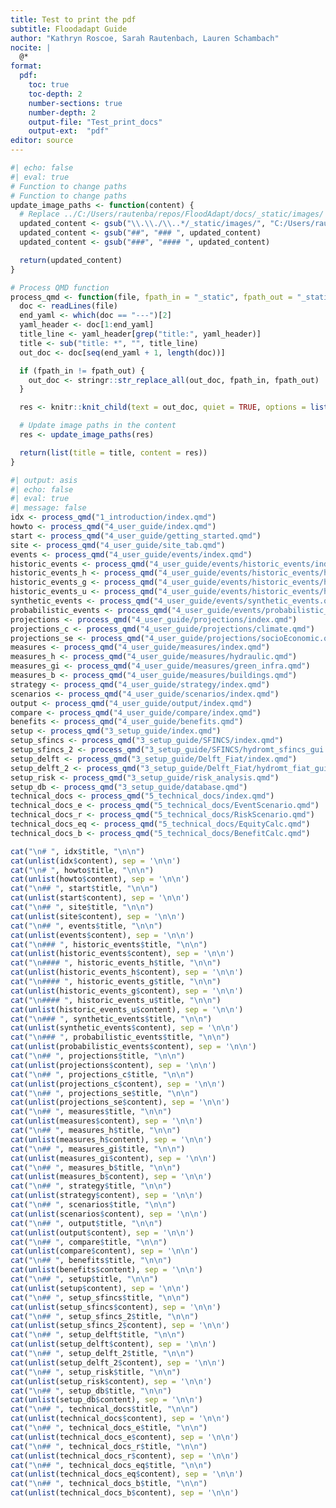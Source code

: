 ```yaml
---
title: Test to print the pdf
subtitle: Floodadapt Guide
author: "Kathryn Roscoe, Sarah Rautenbach, Lauren Schambach"
nocite: |
  @*
format:
  pdf:
    toc: true
    toc-depth: 2
    number-sections: true
    number-depth: 2
    output-file: "Test_print_docs"
    output-ext:  "pdf"
editor: source
---
```

<!-- To run please use the terminal : quarto render _make_pdf.qmd --resource-path _static
    source : https://github.com/royal-statistical-society/datavisguide/blob/main/_make_pdf.qmd-->

```r
#| echo: false
#| eval: true
# Function to change paths
# Function to change paths
update_image_paths <- function(content) {
  # Replace ../C:/Users/rautenba/repos/FloodAdapt/docs/_static/images/ with C:/Users/rautenba/repos/FloodAdapt/docs/_static/images/
  updated_content <- gsub("\\.\\./\\..*/_static/images/", "C:/Users/rautenba/repos/FloodAdapt/docs/_static/images/", content)
  updated_content <- gsub("##", "### ", updated_content)
  updated_content <- gsub("###", "#### ", updated_content)

  return(updated_content)
}

# Process QMD function
process_qmd <- function(file, fpath_in = "_static", fpath_out = "_static") {
  doc <- readLines(file)
  end_yaml <- which(doc == "---")[2]
  yaml_header <- doc[1:end_yaml]
  title_line <- yaml_header[grep("title:", yaml_header)]
  title <- sub("title: *", "", title_line)
  out_doc <- doc[seq(end_yaml + 1, length(doc))]

  if (fpath_in != fpath_out) {
    out_doc <- stringr::str_replace_all(out_doc, fpath_in, fpath_out)
  }

  res <- knitr::knit_child(text = out_doc, quiet = TRUE, options = list(eval = FALSE, echo = TRUE))

  # Update image paths in the content
  res <- update_image_paths(res)

  return(list(title = title, content = res))
}

```

```r
#| output: asis
#| echo: false
#| eval: true
#| message: false
idx <- process_qmd("1_introduction/index.qmd")
howto <- process_qmd("4_user_guide/index.qmd")
start <- process_qmd("4_user_guide/getting_started.qmd")
site <- process_qmd("4_user_guide/site_tab.qmd")
events <- process_qmd("4_user_guide/events/index.qmd")
historic_events <- process_qmd("4_user_guide/events/historic_events/index.qmd")
historic_events_h <- process_qmd("4_user_guide/events/historic_events/historic_events_hurricane.qmd")
historic_events_g <- process_qmd("4_user_guide/events/historic_events/historic_events_gauged.qmd")
historic_events_u <- process_qmd("4_user_guide/events/historic_events/historic_events_ungauged.qmd")
synthetic_events <- process_qmd("4_user_guide/events/synthetic_events.qmd")
probabilistic_events <- process_qmd("4_user_guide/events/probabilistic_events.qmd")
projections <- process_qmd("4_user_guide/projections/index.qmd")
projections_c <- process_qmd("4_user_guide/projections/climate.qmd")
projections_se <- process_qmd("4_user_guide/projections/socioEconomic.qmd")
measures <- process_qmd("4_user_guide/measures/index.qmd")
measures_h <- process_qmd("4_user_guide/measures/hydraulic.qmd")
measures_gi <- process_qmd("4_user_guide/measures/green_infra.qmd")
measures_b <- process_qmd("4_user_guide/measures/buildings.qmd")
strategy <- process_qmd("4_user_guide/strategy/index.qmd")
scenarios <- process_qmd("4_user_guide/scenarios/index.qmd")
output <- process_qmd("4_user_guide/output/index.qmd")
compare <- process_qmd("4_user_guide/compare/index.qmd")
benefits <- process_qmd("4_user_guide/benefits.qmd")
setup <- process_qmd("3_setup_guide/index.qmd")
setup_sfincs <- process_qmd("3_setup_guide/SFINCS/index.qmd")
setup_sfincs_2 <- process_qmd("3_setup_guide/SFINCS/hydromt_sfincs_gui.qmd")
setup_delft <- process_qmd("3_setup_guide/Delft_Fiat/index.qmd")
setup_delft_2 <- process_qmd("3_setup_guide/Delft_Fiat/hydromt_fiat_gui.qmd")
setup_risk <- process_qmd("3_setup_guide/risk_analysis.qmd")
setup_db <- process_qmd("3_setup_guide/database.qmd")
technical_docs <- process_qmd("5_technical_docs/index.qmd")
technical_docs_e <- process_qmd("5_technical_docs/EventScenario.qmd")
technical_docs_r <- process_qmd("5_technical_docs/RiskScenario.qmd")
technical_docs_eq <- process_qmd("5_technical_docs/EquityCalc.qmd")
technical_docs_b <- process_qmd("5_technical_docs/BenefitCalc.qmd")

cat("\n# ", idx$title, "\n\n")
cat(unlist(idx$content), sep = '\n\n')
cat("\n# ", howto$title, "\n\n")
cat(unlist(howto$content), sep = '\n\n')
cat("\n## ", start$title, "\n\n")
cat(unlist(start$content), sep = '\n\n')
cat("\n## ", site$title, "\n\n")
cat(unlist(site$content), sep = '\n\n')
cat("\n## ", events$title, "\n\n")
cat(unlist(events$content), sep = '\n\n')
cat("\n### ", historic_events$title, "\n\n")
cat(unlist(historic_events$content), sep = '\n\n')
cat("\n#### ", historic_events_h$title, "\n\n")
cat(unlist(historic_events_h$content), sep = '\n\n')
cat("\n#### ", historic_events_g$title, "\n\n")
cat(unlist(historic_events_g$content), sep = '\n\n')
cat("\n#### ", historic_events_u$title, "\n\n")
cat(unlist(historic_events_u$content), sep = '\n\n')
cat("\n### ", synthetic_events$title, "\n\n")
cat(unlist(synthetic_events$content), sep = '\n\n')
cat("\n### ", probabilistic_events$title, "\n\n")
cat(unlist(probabilistic_events$content), sep = '\n\n')
cat("\n## ", projections$title, "\n\n")
cat(unlist(projections$content), sep = '\n\n')
cat("\n## ", projections_c$title, "\n\n")
cat(unlist(projections_c$content), sep = '\n\n')
cat("\n## ", projections_se$title, "\n\n")
cat(unlist(projections_se$content), sep = '\n\n')
cat("\n## ", measures$title, "\n\n")
cat(unlist(measures$content), sep = '\n\n')
cat("\n## ", measures_h$title, "\n\n")
cat(unlist(measures_h$content), sep = '\n\n')
cat("\n## ", measures_gi$title, "\n\n")
cat(unlist(measures_gi$content), sep = '\n\n')
cat("\n## ", measures_b$title, "\n\n")
cat(unlist(measures_b$content), sep = '\n\n')
cat("\n## ", strategy$title, "\n\n")
cat(unlist(strategy$content), sep = '\n\n')
cat("\n## ", scenarios$title, "\n\n")
cat(unlist(scenarios$content), sep = '\n\n')
cat("\n## ", output$title, "\n\n")
cat(unlist(output$content), sep = '\n\n')
cat("\n## ", compare$title, "\n\n")
cat(unlist(compare$content), sep = '\n\n')
cat("\n## ", benefits$title, "\n\n")
cat(unlist(benefits$content), sep = '\n\n')
cat("\n## ", setup$title, "\n\n")
cat(unlist(setup$content), sep = '\n\n')
cat("\n## ", setup_sfincs$title, "\n\n")
cat(unlist(setup_sfincs$content), sep = '\n\n')
cat("\n## ", setup_sfincs_2$title, "\n\n")
cat(unlist(setup_sfincs_2$content), sep = '\n\n')
cat("\n## ", setup_delft$title, "\n\n")
cat(unlist(setup_delft$content), sep = '\n\n')
cat("\n## ", setup_delft_2$title, "\n\n")
cat(unlist(setup_delft_2$content), sep = '\n\n')
cat("\n## ", setup_risk$title, "\n\n")
cat(unlist(setup_risk$content), sep = '\n\n')
cat("\n## ", setup_db$title, "\n\n")
cat(unlist(setup_db$content), sep = '\n\n')
cat("\n## ", technical_docs$title, "\n\n")
cat(unlist(technical_docs$content), sep = '\n\n')
cat("\n## ", technical_docs_e$title, "\n\n")
cat(unlist(technical_docs_e$content), sep = '\n\n')
cat("\n## ", technical_docs_r$title, "\n\n")
cat(unlist(technical_docs_r$content), sep = '\n\n')
cat("\n## ", technical_docs_eq$title, "\n\n")
cat(unlist(technical_docs_eq$content), sep = '\n\n')
cat("\n## ", technical_docs_b$title, "\n\n")
cat(unlist(technical_docs_b$content), sep = '\n\n')



```
